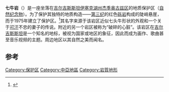 {{noteTA
|G1=地名
}}{{Infobox Protected area 
| name = 七牛岩<br>Jeti-Ögüz Rocks
| iucn_category = III
| photo = Jeti-Oguz-Seven-Bulls.jpg
| photo_caption = 杰季-奥古兹附近的七牛岩风景区
| location = {{flag|Kyrgyzstan}}[[伊塞克湖州|伊塞克湖州]][[杰季奥古兹区|杰季奥古兹区]]
| nearest_city = [[卡拉科尔|卡拉科尔]]
| lat_d = 
| lat_m = 
| lat_s = 
| lat_NS = 
| long_d = 
| long_m = 
| long_s = 
| long_EW =
| area = 
| established = 1975
| visitation_num = 
| visitation_year = 
| governing_body = 
}}

'''七牛岩'''（{{lang-en|Jeti-Ögüz Rocks}}）是一座坐落在[[吉尔吉斯斯坦|吉尔吉斯斯坦]][[伊塞克湖州|伊塞克湖州]][[杰季奥古兹区|杰季奥古兹区]]的地质保护区（[[自然纪念物|自然纪念物]]）。为了保护其独特的地质构造——[[第三纪|第三纪]]的红色[[砾岩|砾岩]]构成的陡峭悬崖，而于1975年建立了保护区。<ref name="encyc">{{cite book|title=Иссык-Куль. Нарын:Энциклопедия|trans_title=Encyclopedia of Issyk-Kul and Naryn Oblasts|first=|last=|publisher=Chief Editorial Board of Kyrgyz Soviet Encyclopedia|language= ru|location=Frunze|year=1994|isbn=5-89750-009-6|pages=512}}</ref>其名字来源于该岩区近似七头牛形状的外观和一个关于[[可汗|可汗]]不忠的妻子的传说。附近的另一个岩区被称为“破碎的心脏”。该岩区在[[吉尔吉斯斯坦|吉尔吉斯斯坦]]是一个知名的地标，被视为国家或地区的象征，因此而成为画作、歌曲甚至音乐视频的主题。周边地区以其自然之美而闻名。

== 参考 ==
{{Reflist}}

{{coord missing|Kyrgyzstan}}

{{DEFAULTSORT:Jeti-Oguz Rocks}}
[[Category:保护区|Category:保护区]]
[[Category:中亞地區|Category:中亞地區]]
[[Category:岩質地形|Category:岩質地形]]

{{Kyrgyzstan-geo-stub}}